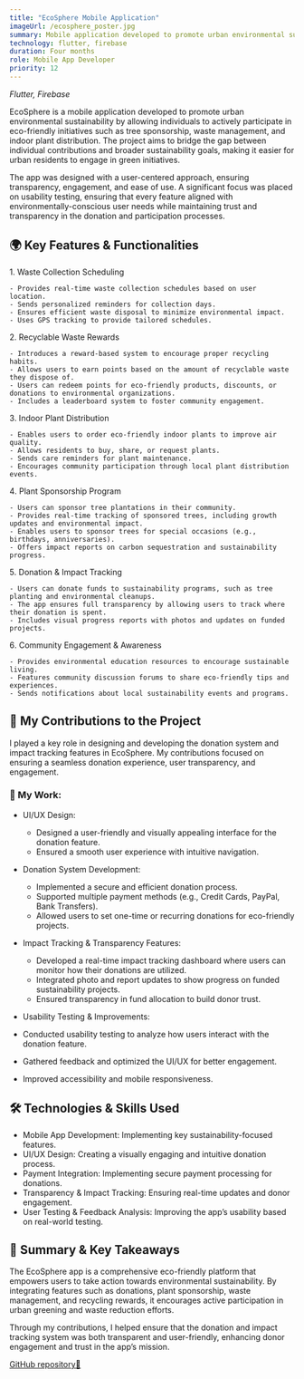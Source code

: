 ```yaml
---
title: "EcoSphere Mobile Application"
imageUrl: /ecosphere_poster.jpg
summary: Mobile application developed to promote urban environmental sustainability by allowing individuals to actively participate in eco-friendly initiatives.
technology: flutter, firebase
duration: Four months
role: Mobile App Developer
priority: 12
---
```


_Flutter, Firebase_

EcoSphere is a mobile application developed to promote urban environmental sustainability by allowing individuals to actively participate in eco-friendly initiatives such as tree sponsorship, waste management, and indoor plant distribution. The project aims to bridge the gap between individual contributions and broader sustainability goals, making it easier for urban residents to engage in green initiatives.

The app was designed with a user-centered approach, ensuring transparency, engagement, and ease of use. A significant focus was placed on usability testing, ensuring that every feature aligned with environmentally-conscious user needs while maintaining trust and transparency in the donation and participation processes.

## 🌍 Key Features & Functionalities

1️. Waste Collection Scheduling

    - Provides real-time waste collection schedules based on user location.
    - Sends personalized reminders for collection days.
    - Ensures efficient waste disposal to minimize environmental impact.
    - Uses GPS tracking to provide tailored schedules.

2️. Recyclable Waste Rewards

    - Introduces a reward-based system to encourage proper recycling habits.
    - Allows users to earn points based on the amount of recyclable waste they dispose of.
    - Users can redeem points for eco-friendly products, discounts, or donations to environmental organizations.
    - Includes a leaderboard system to foster community engagement.

3️. Indoor Plant Distribution

    - Enables users to order eco-friendly indoor plants to improve air quality.
    - Allows residents to buy, share, or request plants.
    - Sends care reminders for plant maintenance.
    - Encourages community participation through local plant distribution events.

4️. Plant Sponsorship Program

    - Users can sponsor tree plantations in their community.
    - Provides real-time tracking of sponsored trees, including growth updates and environmental impact.
    - Enables users to sponsor trees for special occasions (e.g., birthdays, anniversaries).
    - Offers impact reports on carbon sequestration and sustainability progress.

5️. Donation & Impact Tracking

    - Users can donate funds to sustainability programs, such as tree planting and environmental cleanups.
    - The app ensures full transparency by allowing users to track where their donation is spent.
    - Includes visual progress reports with photos and updates on funded projects.

6️. Community Engagement & Awareness

    - Provides environmental education resources to encourage sustainable living.
    - Features community discussion forums to share eco-friendly tips and experiences.
    - Sends notifications about local sustainability events and programs.

## 📌 My Contributions to the Project

I played a key role in designing and developing the donation system and impact tracking features in EcoSphere. My contributions focused on ensuring a seamless donation experience, user transparency, and engagement.

### 🎨 My Work:

- UI/UX Design:

  - Designed a user-friendly and visually appealing interface for the donation feature.
  - Ensured a smooth user experience with intuitive navigation.

- Donation System Development:

  - Implemented a secure and efficient donation process.
  - Supported multiple payment methods (e.g., Credit Cards, PayPal, Bank Transfers).
  - Allowed users to set one-time or recurring donations for eco-friendly projects.

- Impact Tracking & Transparency Features:

  - Developed a real-time impact tracking dashboard where users can monitor how their donations are utilized.
  - Integrated photo and report updates to show progress on funded sustainability projects.
  - Ensured transparency in fund allocation to build donor trust.

- Usability Testing & Improvements:

- Conducted usability testing to analyze how users interact with the donation feature.
- Gathered feedback and optimized the UI/UX for better engagement.
- Improved accessibility and mobile responsiveness.

## 🛠️ Technologies & Skills Used

- Mobile App Development: Implementing key sustainability-focused features.
- UI/UX Design: Creating a visually engaging and intuitive donation process.
- Payment Integration: Implementing secure payment processing for donations.
- Transparency & Impact Tracking: Ensuring real-time updates and donor engagement.
- User Testing & Feedback Analysis: Improving the app’s usability based on real-world testing.

## 📌 Summary & Key Takeaways

The EcoSphere app is a comprehensive eco-friendly platform that empowers users to take action towards environmental sustainability. By integrating features such as donations, plant sponsorship, waste management, and recycling rewards, it encourages active participation in urban greening and waste reduction efforts.

Through my contributions, I helped ensure that the donation and impact tracking system was both transparent and user-friendly, enhancing donor engagement and trust in the app’s mission.

[GitHub repository🔗](https://github.com/it22219916/ecosphere)
